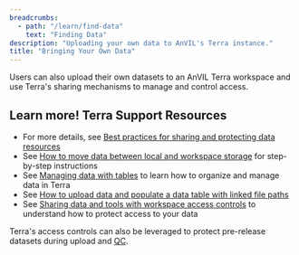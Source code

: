 ```yaml
---
breadcrumbs:
  - path: "/learn/find-data"
    text: "Finding Data"
description: "Uploading your own data to AnVIL's Terra instance."
title: "Bringing Your Own Data"
---
```


Users can also upload their own datasets to an AnVIL Terra workspace and use Terra's sharing mechanisms to manage and control access. 

## Learn more! Terra Support Resources      
- For more details, see [Best practices for sharing and protecting data resources](https://support.terra.bio/hc/en-us/articles/360042670651-Best-practices-for-sharing-and-protecting-data-resources)     
- See [How to move data between local and workspace storage](https://support.terra.bio/hc/en-us/articles/360058268832-How-to-move-data-between-local-and-workspace-storage) for step-by-step instructions    
- See [Managing data with tables](https://support.terra.bio/hc/en-us/articles/360025758392-Managing-data-with-tables) to learn how to organize and manage data in Terra    
- See [How to upload data and populate a data table with linked file paths](https://support.terra.bio/hc/en-us/articles/4419428208411-Upload-data-and-populate-the-table-with-linked-file-paths)          
- See [Sharing data and tools with workspace access controls](https://support.terra.bio/hc/en-us/articles/360025851892-Sharing-data-and-tools-with-workspace-access-controls) to understand how to protect access to your data                 

Terra's access controls can also be leveraged to protect pre-release datasets during upload and [QC](/learn/data-submitters/submission-guide/ingesting-data#42-validation-steps-automated).
